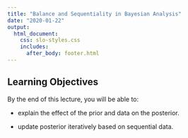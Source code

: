 ```yaml
---
title: "Balance and Sequentiality in Bayesian Analysis"
date: "2020-01-22"
output: 
  html_document:
    css: slo-styles.css 
    includes:
      after_body: footer.html
---
```


## Learning Objectives

By the end of this lecture, you will be able to:

- explain the effect of the prior and data on the posterior.

- update posterior iteratively based on sequential data.

<br>
<br>
<br>